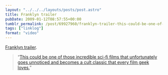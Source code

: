 ```yaml
---
layout: "../../../layouts/posts/post.astro"
title: Franklyn trailer
pubDate: 2009-01-12T08:57:55+00:00
tumblr_permalink: /post/69927960/franklyn-trailer-this-could-be-one-of-those
tags: ["linklog"]
format: "video"
---
```



<YouTube id="https://www.youtube.com/watch?v=08Nj6a8U2uk" />

[Franklyn trailer][1].

> &ldquo;[This could be one of those incredible sci-fi films that unfortunately goes unnoticed and becomes a cult classic that every film geek loves.][2]&rdquo;

[1]: https://www.youtube.com/watch?v=08Nj6a8U2uk
[2]: http://www.firstshowing.net/2009/01/10/must-watch-badass-trailer-for-neo-noir-sci-fi-franklyn/
